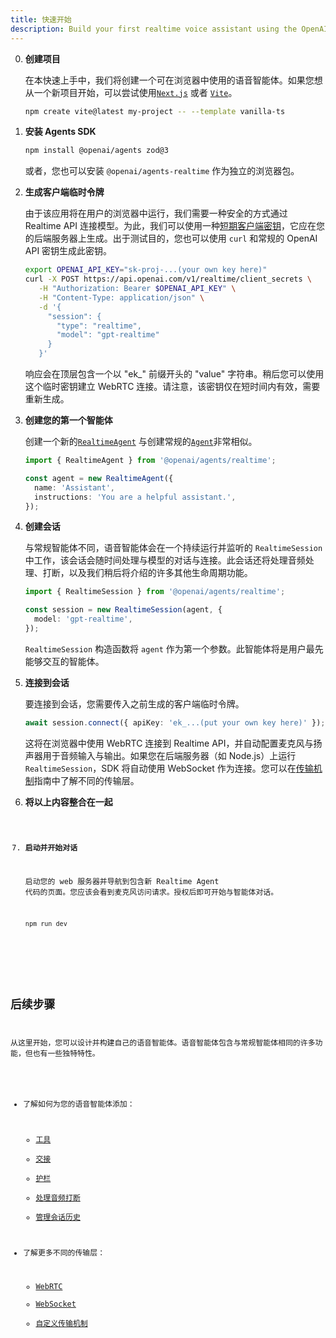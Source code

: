 ```yaml
---
title: 快速开始
description: Build your first realtime voice assistant using the OpenAI Agents SDK in minutes.
---
```



<Steps>

0. **创建项目**

   在本快速上手中，我们将创建一个可在浏览器中使用的语音智能体。如果您想从一个新项目开始，可以尝试使用[`Next.js`](https://nextjs.org/docs/getting-started/installation) 或者 [`Vite`](https://vite.dev/guide/installation.html)。

   ```bash
   npm create vite@latest my-project -- --template vanilla-ts
   ```

1. **安装 Agents SDK**

   ```bash
   npm install @openai/agents zod@3
   ```

   或者，您也可以安装 `@openai/agents-realtime` 作为独立的浏览器包。

2. **生成客户端临时令牌**

   由于该应用将在用户的浏览器中运行，我们需要一种安全的方式通过 Realtime API 连接模型。为此，我们可以使用一种[短期客户端密钥](https://platform.openai.com/docs/guides/realtime#creating-an-ephemeral-token)，它应在您的后端服务器上生成。出于测试目的，您也可以使用 `curl` 和常规的 OpenAI API 密钥生成此密钥。

   ```bash
   export OPENAI_API_KEY="sk-proj-...(your own key here)"
   curl -X POST https://api.openai.com/v1/realtime/client_secrets \
      -H "Authorization: Bearer $OPENAI_API_KEY" \
      -H "Content-Type: application/json" \
      -d '{
        "session": {
          "type": "realtime",
          "model": "gpt-realtime"
        }
      }'
   ```

   响应会在顶层包含一个以 "ek\_" 前缀开头的 "value" 字符串。稍后您可以使用这个临时密钥建立 WebRTC 连接。请注意，该密钥仅在短时间内有效，需要重新生成。

3. **创建您的第一个智能体**

   创建一个新的[`RealtimeAgent`](/openai-agents-js/openai/agents-realtime/classes/realtimeagent/) 与创建常规的[`Agent`](/openai-agents-js/zh/guides/agents)非常相似。

   ```typescript
   import { RealtimeAgent } from '@openai/agents/realtime';

   const agent = new RealtimeAgent({
     name: 'Assistant',
     instructions: 'You are a helpful assistant.',
   });
   ```

4. **创建会话**

   与常规智能体不同，语音智能体会在一个持续运行并监听的 `RealtimeSession` 中工作，该会话会随时间处理与模型的对话与连接。此会话还将处理音频处理、打断，以及我们稍后将介绍的许多其他生命周期功能。

   ```typescript
   import { RealtimeSession } from '@openai/agents/realtime';

   const session = new RealtimeSession(agent, {
     model: 'gpt-realtime',
   });
   ```

   `RealtimeSession` 构造函数将 `agent` 作为第一个参数。此智能体将是用户最先能够交互的智能体。

5. **连接到会话**

   要连接到会话，您需要传入之前生成的客户端临时令牌。

   ```typescript
   await session.connect({ apiKey: 'ek_...(put your own key here)' });
   ```

   这将在浏览器中使用 WebRTC 连接到 Realtime API，并自动配置麦克风与扬声器用于音频输入与输出。如果您在后端服务器（如 Node.js）上运行 `RealtimeSession`，SDK 将自动使用 WebSocket 作为连接。您可以在[传输机制](/openai-agents-js/zh/guides/voice-agents/transport)指南中了解不同的传输层。

6. **将以上内容整合在一起**

   <Code lang="typescript" code={helloWorldExample} />

7. **启动并开始对话**

   启动您的 web 服务器并导航到包含新 Realtime Agent 代码的页面。您应该会看到麦克风访问请求。授权后即可开始与智能体对话。

   ```bash
   npm run dev
   ```

</Steps>

## 后续步骤

从这里开始，您可以设计并构建自己的语音智能体。语音智能体包含与常规智能体相同的许多功能，但也有一些独特特性。

- 了解如何为您的语音智能体添加：
  - [工具](/openai-agents-js/zh/guides/voice-agents/build#tools)
  - [交接](/openai-agents-js/zh/guides/voice-agents/build#handoffs)
  - [护栏](/openai-agents-js/zh/guides/voice-agents/build#guardrails)
  - [处理音频打断](/openai-agents-js/zh/guides/voice-agents/build#audio-interruptions)
  - [管理会话历史](/openai-agents-js/zh/guides/voice-agents/build#session-history)

- 了解更多不同的传输层：
  - [WebRTC](/openai-agents-js/zh/guides/voice-agents/transport#connecting-over-webrtc)
  - [WebSocket](/openai-agents-js/zh/guides/voice-agents/transport#connecting-over-websocket)
  - [自定义传输机制](/openai-agents-js/zh/guides/voice-agents/transport#building-your-own-transport-mechanism)
